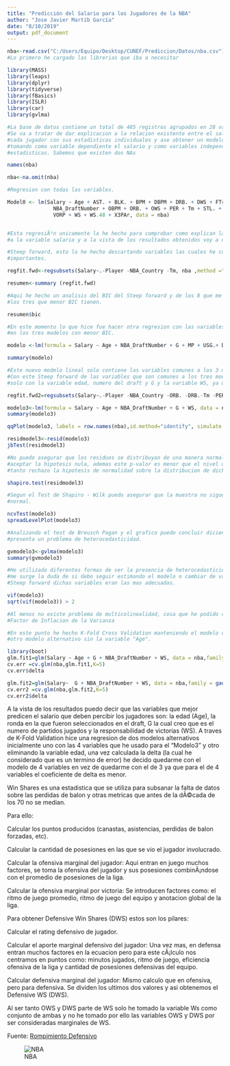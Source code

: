 ```yaml
---
title: "Predicción del Salario para los Jugadores de la NBA"
author: "Jose Javier Martíb García"
date: "8/10/2019"
output: pdf_document
---
```


```r
nba<-read.csv("C:/Users/Equipo/Desktop/CUNEF/Prediccion/Datos/nba.csv")
#Lo primero he cargado las librerias que iba a necesitar

library(MASS)
library(leaps)
library(dplyr)
library(tidyverse)
library(fBasics)
library(ISLR)
library(car)
library(gvlma)

#La base de datos contiene un total de 485 registros agrupados en 28 variables.
#Se va a tratar de dar explicacion a la relacion existente entre el salario de 
#cada jugador con sus estadisticas individuales y ase obtener un modelo de prediccion 
#tomando como variable dependiente el salario y como variables independientes dichas
#estadisticas. Sabemos que existen dos NAs

names(nba)

nba<-na.omit(nba)

#Regresion con todas las variables.

Model0 <- lm(Salary ~ Age + AST. + BLK. + BPM + DBPM + DRB. + DWS + FTr + G + MP + 
               NBA_DraftNumber + OBPM + ORB. + OWS + PER + Tm + STL. + TOV. + TRB. + TS. + USG. + 
               VORP + WS + WS.48 + X3PAr, data = nba)


#Esta regresiÃ³n unicamente la he hecho para comprobar como explican las variables independientes
#a la variable salario y a la vista de los resultados obtenidos voy a descartar dicho modelo.

#Steep forward, esto lo he hecho descartando variables las cuales he considerado que no eran
#importantes.

regfit.fwd<-regsubsets(Salary~.-Player -NBA_Country -Tm, nba ,method ="forward")

resumen<-summary (regfit.fwd)

#Aqui he hecho un analisis del BIC del Steep forward y de los 8 que me han quedado he elegido 
#los tres que menor BIC tienen.

resumen$bic

#En este momento lo que hice fue hacer otra regresion con las variables que estaban presentes
#en los tres modelos con menor BIC.

modelo <-lm(formula = Salary ~ Age + NBA_DraftNumber + G + MP + USG.+ DBPM+ STL. + WS, data = nba)

summary(modelo)

#Este nuevo modelo lineal solo contiene las variables comunes a los 3 modelos que seleccione.
#Con este Steep forward de las variables que son comunes a los tres modelos he decidido quedarme
#solo con la variable edad, numero del draft y G y la variable WS, ya que son las tres que mas se repiten.

regfit.fwd2=regsubsets(Salary~.-Player -NBA_Country -ORB. -DRB.-Tm -PER -TS. -X3PAr -FTr -AST. -STL. -BLK. -TOV. -USG. -OWS -DWS -WS.48 -OBPM -DBPM -BPM -VORP, nba ,method ="forward")

modelo3<-lm(formula = Salary ~ Age + NBA_DraftNumber + G + WS, data = nba)
summary(modelo3)

qqPlot(modelo3, labels = row.names(nba),id.method="identify", simulate = T, main = "Q-Q Plot")

residmodel3<-resid(modelo3)
jbTest(residmodel3)

#No puedo asegurar que los residuos se distribuyan de una manera normal por tanto, no puedo
#aceptar la hipotesis nula, ademas este p-valor es menor que el nivel de significacion por
#tanto rechazo la hipotesis de normalidad sobre la distribucion de dichos residuos.

shapiro.test(residmodel3)

#Segun el Test de Shapiro - Wilk puedo asegurar que la muestra no sigue una distribucion 
#normal.

ncvTest(modelo3)
spreadLevelPlot(modelo3)

#Analizando el test de Breusch Pagan y el grafico puedo concluir diciendo que este modelo
#presenta un problema de heterocedasticidad.

gvmodelo3<-gvlma(modelo3)
summary(gvmodelo3)

#He utilizado diferentes formas de ver la presencia de heterocedasticidad y al ver que existe
#me surge la duda de si debo seguir estimando el modelo o cambiar de variables ya que segun el 
#Steep forward dichas variables eran las mas adecuadas.

vif(modelo3)
sqrt(vif(modelo3)) > 2

#Al menos no existe problema de multicolinealidad, cosa que he podido comprobar a traves del 
#Factor de Inflacion de la Varianza

#En este punto he hecho K-Fold Cross Validation manteniendo el modelo original (Modelo3) y
#otro modelo alternativo sin la variable "Age".

library(boot)
glm.fit1=glm(Salary ~ Age + G + NBA_DraftNumber + WS, data = nba,family = gaussian())
cv.err =cv.glm(nba,glm.fit1,K=5)
cv.err$delta

glm.fit2=glm(Salary~  G + NBA_DraftNumber + WS, data = nba,family = gaussian())
cv.err2 =cv.glm(nba,glm.fit2,K=5)
cv.err2$delta

```
A la vista de los resultados puedo decir que las variables que mejor predicen el salario que deben percibir los jugadores son: la edad (Age), la ronda en la que fueron seleccionados en el draft, G la cual creo que es el numero de partidos jugados y la responsabilidad de victorias (WS). A traves de K-Fold Validation hice una regresion de dos modelos alternativos inicialmente uno con las 4 variables que he usado para el "Modelo3" y otro eliminando la variable edad, una vez calculada la delta (la cual he considerado que es un termino de error) he decido quedarme con el modelo de 4 variables en vez de quedarme con el de 3 ya que para el de 4 variables el coeficiente de delta es menor.

Win Shares es una estadistica que se utiliza para subsanar la falta de datos sobre las   perdidas de balon y otras metricas que antes de la dÃ©cada de los 70 no se median.

Para ello:  

Calcular los puntos producidos (canastas, asistencias, perdidas de balon forzadas, etc).

Calcular la cantidad de posesiones en las que se vio el jugador involucrado.

Calcular la ofensiva marginal del jugador: Aqui entran en juego muchos factores,  se toma la ofensiva del jugador y sus posesiones combinÃ¡ndose con el promedio de posesiones de la liga.

Calcular la ofensiva marginal por victoria: Se introducen factores como: el ritmo de juego promedio, ritmo de juego del equipo y anotacion global de la liga.

Para obtener Defensive Win Shares (DWS) estos son los pilares:
  
Calcular el rating defensivo de jugador.

Calcular el aporte marginal defensivo del jugador: Una vez mas, en defensa entran muchos  factores en la ecuacion pero para este cÃ¡lculo nos centramos en puntos como: minutos jugados, ritmo de juego, eficiencia ofensiva de la liga y cantidad de posesiones defensivas del equipo.

Calcular defensiva marginal del jugador: Mismo calculo que en ofensiva, pero para defensiva. Se dividen los ultimos dos valores y asi obtenemos el Defensive WS (DWS).

Al ser tanto OWS y DWS parte de WS solo he tomado la variable Ws como conjunto de ambas y no he tomado por ello las variables OWS y DWS por ser consideradas marginales de WS.



Fuente: [Rompimiento Defensivo](https://rompimientodefensivo.com/2016/02/16/guia-de-estadisticas-avanzadas-nba-iii/)

![NBA]("C:/Users/Equipo/Desktop/Docs/2jc6154nb.jpg")